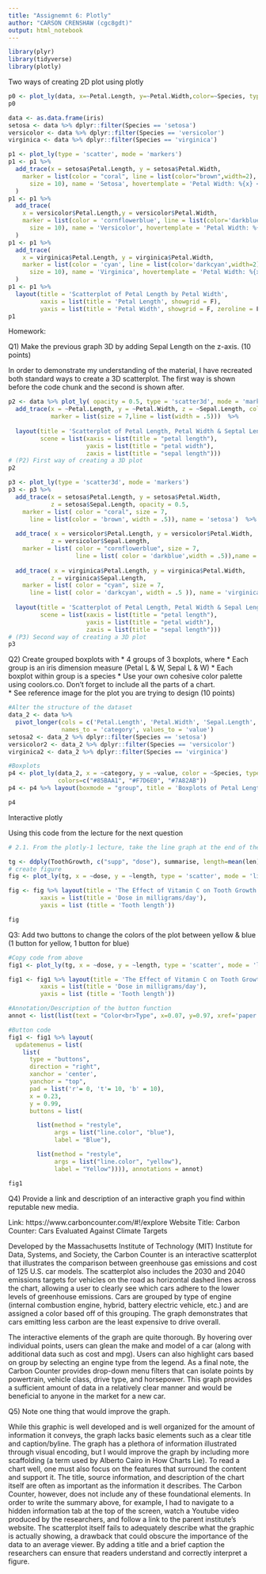 ```yaml
---
title: "Assignemnt 6: Plotly"
author: "CARSON CRENSHAW (cgc8gdt)"
output: html_notebook
---
```


```r
library(plyr)
library(tidyverse)
library(plotly)
```


Two ways of creating 2D plot using plotly
```r
p0 <- plot_ly(data, x=~Petal.Length, y=~Petal.Width,color=~Species, type = 'scatter', mode = 'markers')
p0

data <- as.data.frame(iris)
setosa <- data %>% dplyr::filter(Species == 'setosa')
versicolor <- data %>% dplyr::filter(Species == 'versicolor')
virginica <- data %>% dplyr::filter(Species == 'virginica')

p1 <- plot_ly(type = 'scatter', mode = 'markers') 
p1 <- p1 %>%
  add_trace(x = setosa$Petal.Length, y = setosa$Petal.Width,
    marker = list(color = "coral", line = list(color="brown",width=2),
      size = 10), name = 'Setosa', hovertemplate = 'Petal Width: %{x} <br>Petal Length: %{y}'
  ) 
p1 <- p1 %>%
  add_trace(
    x = versicolor$Petal.Length,y = versicolor$Petal.Width,
    marker = list(color = 'cornflowerblue', line = list(color='darkblue',width=2),
      size = 10), name = 'Versicolor', hovertemplate = 'Petal Width: %{x} <br>Petal Length: %{y}'
  ) 
p1 <- p1 %>%
  add_trace(
    x = virginica$Petal.Length, y = virginica$Petal.Width,
    marker = list(color = 'cyan', line = list(color='darkcyan',width=2),
      size = 10), name = 'Virginica', hovertemplate = 'Petal Width: %{x} <br>Petal Length: %{y}'
  ) 
p1 <- p1 %>%
  layout(title = 'Scatterplot of Petal Length by Petal Width',
         xaxis = list(title = 'Petal Length', showgrid = F),
         yaxis = list(title = 'Petal Width', showgrid = F, zeroline = F))
p1
```

Homework:

Q1) Make the previous graph 3D by adding Sepal Length on the z-axis. (10 points) 

In order to demonstrate my understanding of the material, I have recreated both standard ways to create a 3D scatterplot. The first way is shown before the code chunk and the second is shown after. 
```r
p2 <- data %>% plot_ly( opacity = 0.5, type = 'scatter3d', mode = 'markers') %>% 
  add_trace(x = ~Petal.Length, y = ~Petal.Width, z = ~Sepal.Length, color = ~Species,
            marker = list(size = 7,line = list(width = .5)))  %>%
  
  layout(title = 'Scatterplot of Petal Length, Petal Width & Septal Length',
         scene = list(xaxis = list(title = "petal length"),
                      yaxis = list(title = "petal width"),
                      zaxis = list(title = "sepal length")))
# (P2) First way of creating a 3D plot
p2 

p3 <- plot_ly(type = 'scatter3d', mode = 'markers') 
p3 <- p3 %>%
  add_trace(x = setosa$Petal.Length, y = setosa$Petal.Width, 
            z = setosa$Sepal.Length, opacity = 0.5, 
    marker = list( color = "coral", size = 7,
      line = list(color = 'brown', width = .5)), name = 'setosa')  %>%
  
  add_trace( x = versicolor$Petal.Length, y = versicolor$Petal.Width, 
            z = versicolor$Sepal.Length,
    marker = list( color = "cornflowerblue", size = 7, 
                   line = list( color = 'darkblue',width = .5)),name = 'versicolor') %>%
  
  add_trace( x = virginica$Petal.Length, y = virginica$Petal.Width, 
            z = virginica$Sepal.Length,
    marker = list( color = "cyan", size = 7,
      line = list( color = 'darkcyan', width = .5 )), name = 'virginica') %>%
  
  layout(title = 'Scatterplot of Petal Length, Petal Width & Sepal Length',
         scene = list(xaxis = list(title = "petal length"),
                      yaxis = list(title = "petal width"),
                      zaxis = list(title = "sepal length")))
# (P3) Second way of creating a 3D plot
p3
```

Q2) Create grouped boxplots with
* 4 groups of 3 boxplots, where
* Each group is an iris dimension measure (Petal L & W, Sepal L & W)
* Each boxplot within group is a species
* Use your own cohesive color palette using coolors.co. Don't forget to include all the parts of a chart.  
* See reference image for the plot you are trying to design
(10 points) 
```r
#Alter the structure of the dataset
data_2 <- data %>%
  pivot_longer(cols = c('Petal.Length', 'Petal.Width', 'Sepal.Length', 'Sepal.Width'), 
               names_to = 'category', values_to = 'value')
setosa2 <- data_2 %>% dplyr::filter(Species == 'setosa')
versicolor2 <- data_2 %>% dplyr::filter(Species == 'versicolor')
virginica2 <- data_2 %>% dplyr::filter(Species == 'virginica')

#Boxplots
p4 <- plot_ly(data_2, x = ~category, y = ~value, color = ~Species, type = "box", 
              colors=c("#85BAA1", "#F7D6E0", "#7A82AB"))
p4 <- p4 %>% layout(boxmode = "group", title = 'Boxplots of Petal Length, Petal Width, Sepal Length, & Sepal Width')

p4
```

Interactive plotly

Using this code from the lecture for the next question
```r
# 2.1. From the plotly-1 lecture, take the line graph at the end of the lecture (guinea pig tooth growth)

tg <- ddply(ToothGrowth, c("supp", "dose"), summarise, length=mean(len))
# create figure
fig <- plot_ly(tg, x = ~dose, y = ~length, type = 'scatter', mode = 'lines', linetype = ~supp, color = I('black')) 

fig <- fig %>% layout(title = 'The Effect of Vitamin C on Tooth Growth in Guinea Pigs by Supplement Type',
         xaxis = list(title = 'Dose in milligrams/day'),
         yaxis = list (title = 'Tooth length'))

fig
```


Q3: Add two buttons to change the colors of the plot between yellow & blue (1 button for yellow, 1 button for blue)
```r
#Copy code from above
fig1 <- plot_ly(tg, x = ~dose, y = ~length, type = 'scatter', mode = 'lines', linetype = ~supp, color = I('black')) 

fig1 <- fig1 %>% layout(title = 'The Effect of Vitamin C on Tooth Growth in Guinea Pigs by Supplement Type',
         xaxis = list(title = 'Dose in milligrams/day'),
         yaxis = list (title = 'Tooth length'))

#Annotation/Description of the button function
annot <- list(list(text = "Color<br>Type", x=0.07, y=0.97, xref='paper', yref='paper', showarrow=FALSE))

#Button code
fig1 <- fig1 %>% layout(
  updatemenus = list(
    list(
      type = "buttons",
      direction = "right",
      xanchor = 'center',
      yanchor = "top",
      pad = list('r'= 0, 't'= 10, 'b' = 10),
      x = 0.23,
      y = 0.99,
      buttons = list(

        list(method = "restyle",
             args = list("line.color", "blue"),
             label = "Blue"),

        list(method = "restyle",
             args = list("line.color", "yellow"),
             label = "Yellow")))), annotations = annot)

fig1
```


Q4) Provide a link and description of an interactive graph you find within reputable new media.

Link: https://www.carboncounter.com/#!/explore
Website Title: Carbon Counter: Cars Evaluated Against Climate Targets

Developed by the Massachusetts Institute of Technology (MIT) Institute for Data, Systems, and Society, the Carbon Counter is an interactive scatterplot that illustrates the comparison between greenhouse gas emissions and cost of 125 U.S. car models. The scatterplot also includes the 2030 and 2040 emissions targets for vehicles on the road as horizontal dashed lines across the chart, allowing a user to clearly see which cars adhere to the lower levels of greenhouse emissions. Cars are grouped by type of engine (internal combustion engine, hybrid, battery electric vehicle, etc.) and are assigned a color based off of this grouping. The graph demonstrates that cars emitting less carbon are the least expensive to drive overall.

The interactive elements of the graph are quite thorough. By hovering over individual points, users can glean the make and model of a car (along with additional data such as cost and mpg). Users can also highlight cars based on group by selecting an engine type from the legend. As a final note, the Carbon Counter provides drop-down menu filters that can isolate points by powertrain, vehicle class, drive type, and horsepower. This graph provides a sufficient amount of data in a relatively clear manner and would be beneficial to anyone in the market for a new car.  

Q5) Note one thing that would improve the graph. 

While this graphic is well developed and is well organized for the amount of information it conveys, the graph lacks basic elements such as a clear title and caption/byline. The graph has a plethora of information illustrated through visual encoding, but I would improve the graph by including more scaffolding (a term used by Alberto Cairo in How Charts Lie). To read a chart well, one must also focus on the features that surround the content and support it. The title, source information, and description of the chart itself are often as important as the information it describes. The Carbon Counter, however, does not include any of these foundational elements. In order to write the summary above, for example, I had to navigate to a hidden information tab at the top of the screen, watch a Youtube video produced by the researchers, and follow a link to the parent institute's website. The scatterplot itself fails to adequately describe what the graphic is actually showing, a drawback that could obscure the importance of the data to an average viewer. By adding a title and a brief caption the researchers can ensure that readers understand and correctly interpret a figure. 

